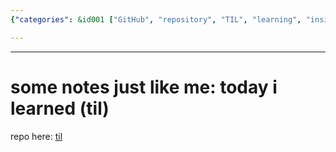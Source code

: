 ```yaml
---
{"categories": &id001 ["GitHub", "repository", "TIL", "learning", "insights", "benthecoder"], "category": "GitHub", "date": "2022-12-07 07:11:04", "description": "This article discusses a GitHub repository called 'Today I Learned' (TIL), where users share their daily learnings and insights. The repository, accessible at [this link](https://github.com/benthecoder/til), encourages continuous learning and knowledge sharing among its community.", "tags": *id001, "title": "some notes just like me: today i learned (til)"}

---
```


------

# some notes just like me: today i learned (til)

repo here: [til](https://github.com/benthecoder/til)

